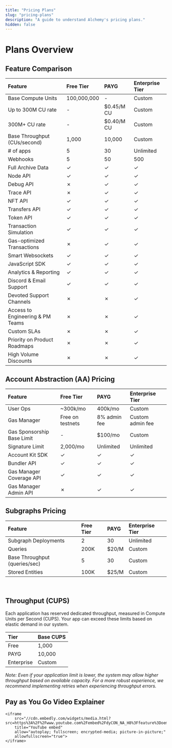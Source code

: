 ```yaml
---
title: "Pricing Plans"
slug: "pricing-plans"
description: "A guide to understand Alchemy's pricing plans."
hidden: false
---
```

# Plans Overview

## Feature Comparison

| Feature                          | Free Tier   | PAYG       | Enterprise Tier |
| :------------------------------- | :---------- | :--------- | :-------------- |
| Base Compute Units               | 100,000,000 | -          | Custom          |
| Up to 300M CU rate               | -           | $0.45/M CU | Custom          |
| 300M+ CU rate                    | -           | $0.40/M CU | Custom          |
| Base Throughput (CUs/second)     | 1,000       | 10,000     | Custom          |
| # of apps                        | 5           | 30         | Unlimited       |
| Webhooks                         | 5           | 50         | 500             |
| Full Archive Data                | ✓           | ✓          | ✓               |
| Node API                         | ✓           | ✓          | ✓               |
| Debug API                        | ✗           | ✓          | ✓               |
| Trace API                        | ✗           | ✓          | ✓               |
| NFT API                          | ✓           | ✓          | ✓               |
| Transfers API                    | ✓           | ✓          | ✓               |
| Token API                        | ✓           | ✓          | ✓               |
| Transaction Simulation           | ✓           | ✓          | ✓               |
| Gas-optimized Transactions       | ✗           | ✓          | ✓               |
| Smart Websockets                 | ✓           | ✓          | ✓               |
| JavaScript SDK                   | ✓           | ✓          | ✓               |
| Analytics & Reporting            | ✓           | ✓          | ✓               |
| Discord & Email Support          | ✓           | ✓          | ✓               |
| Devoted Support Channels         | ✗           | ✗          | ✓               |
| Access to Engineering & PM Teams | ✗           | ✗          | ✓               |
| Custom SLAs                      | ✗           | ✗          | ✓               |
| Priority on Product Roadmaps     | ✗           | ✗          | ✓               |
| High Volume Discounts            | ✗           | ✗          | ✓               |

## Account Abstraction (AA) Pricing

| Feature                    | Free Tier        | PAYG         | Enterprise Tier  |
| :------------------------- | :--------------- | :----------- | :--------------- |
| User Ops                   | ~300k/mo         | 400k/mo      | Custom           |
| Gas Manager                | Free on testnets | 8% admin fee | Custom admin fee |
| Gas Sponsorship Base Limit | -                | $100/mo      | Custom           |
| Signature Limit            | 2,000/mo         | Unlimited    | Unlimited        |
| Account Kit SDK            | ✓                | ✓            | ✓                |
| Bundler API                | ✓                | ✓            | ✓                |
| Gas Manager Coverage API   | ✓                | ✓            | ✓                |
| Gas Manager Admin API      | ✗                | ✓            | ✓                |

## Subgraphs Pricing

| Feature                       | Free Tier | PAYG  | Enterprise Tier |
| :---------------------------- | :-------- | :---- | :-------------- |
| Subgraph Deployments          | 2         | 30    | Unlimited       |
| Queries                       | 200K      | $20/M | Custom          |
| Base Throughput (queries/sec) | 5         | 30    | Custom          |
| Stored Entities               | 100K      | $25/M | Custom          |

<br />

## Throughput (CUPS)

Each application has reserved dedicated throughput, measured in Compute Units per Second (CUPS). Your app can exceed these limits based on elastic demand in our system.

| Tier       | Base CUPS |
| :--------- | :-------- |
| Free       | 1,000     |
| PAYG       | 10,000    |
| Enterprise | Custom    |

_Note: Even if your application limit is lower, the system may allow higher throughput based on available capacity. For a more robust experience, we recommend implementing retries when experiencing throughput errors._

## Pay as You Go Video Explainer

    <iframe 
        src="//cdn.embedly.com/widgets/media.html?src=https%3A%2F%2Fwww.youtube.com%2Fembed%2FdyCON_NA_H8%3Ffeature%3Doembed&display_name=YouTube&url=https%3A%2F%2Fwww.youtube.com%2Fwatch%3Fv%3DdyCON_NA_H8&image=https%3A%2F%2Fi.ytimg.com%2Fvi%2FdyCON_NA_H8%2Fhqdefault.jpg&type=text%2Fhtml&schema=youtube" 
        title="YouTube embed" 
        allow="autoplay; fullscreen; encrypted-media; picture-in-picture;" 
        allowfullscreen="true">
    </iframe>


